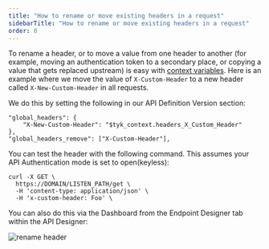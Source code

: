 ```yaml
---
title: "How to rename or move existing headers in a request"
sidebarTitle: "How to rename or move existing headers in a request"
order: 0
---
```


To rename a header, or to move a value from one header to another (for example, moving an authentication token to a secondary place, or copying a value that gets replaced upstream) is easy with [context variables](/5.5/context-variables). Here is an example where we move the value of `X-Custom-Header` to a new header called `X-New-Custom-Header` in all requests.

We do this by setting the following in our API Definition Version section:
```{.copyWrapper}
"global_headers": {
    "X-New-Custom-Header": "$tyk_context.headers_X_Custom_Header"
},
"global_headers_remove": ["X-Custom-Header"],
```

You can test the header with the following command. This assumes your API Authentication mode is set to open(keyless):

```{.copyWrapper}
curl -X GET \
  https://DOMAIN/LISTEN_PATH/get \
  -H 'content-type: application/json' \
  -H 'x-custom-header: Foo' \
```


You can also do this via the Dashboard from the Endpoint Designer tab within the API Designer:

<img src="/img/dashboard/system-management/rename_headers.png" alt="rename header" />